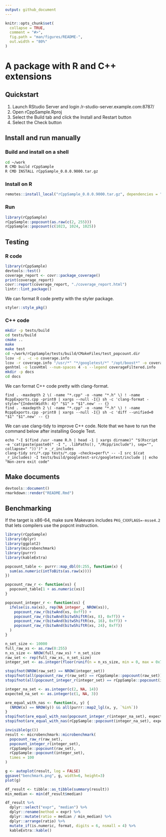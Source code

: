 ```yaml
---
output: github_document
---
```


```r
knitr::opts_chunk$set(
  collapse = TRUE,
  comment = "#>",
  fig.path = "man/figures/README-",
  out.width = "80%"
)
```

# A package with R and C++ extensions

## Quickstart

1. Launch RStudio Server and login /r-studio-server.example.com:8787/
1. Open rCppSample.Rproj
1. Select the Build tab and click the Install and Restart button
1. Select the Check button

## Install and run manually

### Build and install on a shell

```bash
cd ~/work
R CMD build rCppSample
R CMD INSTALL rCppSample_0.0.0.9000.tar.gz
```

### Install on R

```r
remotes::install_local("rCppSample_0.0.0.9000.tar.gz", dependencies = "Imports")
```

### Run

```r
library(rCppSample)
rCppSample::popcount(as.raw(c(2, 255)))
rCppSample::popcount(c(1023, 1024, 1025))
```

## Testing

### R code

```r
library(rCppSample)
devtools::test()
coverage_report <- covr::package_coverage()
print(coverage_report)
covr::report(coverage_report, "./coverage_report.html")
lintr::lint_package()
```

We can format R code pretty with the styler package.

```r
styler::style_pkg()
```

### C++ code

```bash
mkdir -p tests/build
cd tests/build
cmake ..
make
make test
cd ~/work/rCppSample/tests/build/CMakeFiles/test_popcount.dir
lcov -d . -c -o coverage.info
lcov -r coverage.info "/usr/*" "*/googletest/*" "/opt/boost*" -o coverageFiltered.info
genhtml -o lcovHtml --num-spaces 4 -s --legend coverageFiltered.info
mkdir -p docs
cd docs
```

We can format C++ code pretty with clang-format.

```
find . -maxdepth 2 \( -name "*.cpp" -o -name "*.h" \) ! -name RcppExports.cpp -print0 | xargs --null -I{} sh -c 'clang-format -style="{IndentWidth: 4}" "$1" > "$1".new' -- {}
find . -maxdepth 2 \( -name "*.cpp" -o -name "*.h" \) ! -name RcppExports.cpp -print0 | xargs --null -I{} sh -c 'diff --unified=0 "$1" "$1".new' -- {}
```

We can use clang-tidy to improve C++ code. Note that we have to run the command below after installing Google Test.

```
echo "-I $(find /usr -name R.h | head -1 | xargs dirname)" "$(Rscript -e 'cat(paste(paste0(" -I ", .libPaths(), "/Rcpp/include"), sep="", collapse=" "))')" > _r_includes
clang-tidy src/*.cpp tests/*.cpp -checks=perf\* -- -I src $(cat _r_includes) -I tests/build/googletest-src/googletest/include || echo "Non-zero exit code"
```

## Make documents

```r
devtools::document()
rmarkdown::render("README.Rmd")
```

## Benchmarking

If the target is x86-64, make sure Makevars includes `PKG_CXXFLAGS=-msse4.2` that lets compilers use the popcnt instruction.

```r
library(rCppSample)
library(dplyr)
library(ggplot2)
library(microbenchmark)
library(purrr)
library(kableExtra)

popcount_table <- purrr::map_dbl(0:255, function(x) {
  sum(as.numeric(intToBits(as.raw(x))))
})

popcount_raw_r <- function(xs) {
  popcount_table[1 + as.numeric(xs)]
}

popcount_integer_r <- function(xs) {
  ifelse(is.na(xs), rep(NA_integer_, NROW(xs)),
    popcount_raw_r(bitwAnd(xs, 0xff)) +
    popcount_raw_r(bitwAnd(bitwShiftR(xs, 8), 0xff)) +
    popcount_raw_r(bitwAnd(bitwShiftR(xs, 16), 0xff)) +
    popcount_raw_r(bitwAnd(bitwShiftR(xs, 24), 0xff))
  )
}

n_set_size <- 10000
full_raw_xs <- as.raw(0:255)
n_xs_size <- NROW(full_raw_xs) * n_set_size
raw_set <- rep(full_raw_xs, n_set_size)
integer_set <- as.integer(floor(runif(n = n_xs_size, min = 0, max = 0x7ffffffe)))

stopifnot(NROW(raw_set) == NROW(integer_set))
stopifnot(all(popcount_raw_r(raw_set) == rCppSample::popcount(raw_set)))
stopifnot(all(popcount_integer_r(integer_set) == rCppSample::popcount(integer_set)))

integer_na_set <- as.integer(c(2, NA, 14))
expected_na_set <- as.integer(c(1, NA, 3))

are_equal_with_nas <- function(x, y) {
  (NROW(x) == NROW(y)) && all(purrr::map2_lgl(x, y, `%in%`))
}
stopifnot(are_equal_with_nas(popcount_integer_r(integer_na_set), expected_na_set))
stopifnot(are_equal_with_nas(rCppSample::popcount(integer_na_set), expected_na_set))
```

```r
invisible(gc())
result <- microbenchmark::microbenchmark(
  popcount_raw_r(raw_set),
  popcount_integer_r(integer_set),
  rCppSample::popcount(raw_set),
  rCppSample::popcount(integer_set),
  times = 100
)
```

```r
g <- autoplot(result, log = FALSE)
ggsave("benchmark.png", g, width=6, height=3)
plot(g)

df_result <- tibble::as_tibble(summary(result))
min_median <- min(df_result$median)

df_result %>%
  dplyr::select("expr", "median") %>%
  dplyr::rename(method = expr) %>%
  dplyr::mutate(ratio = median / min_median) %>%
  dplyr::arrange(ratio) %>%
  mutate_if(is.numeric, format, digits = 6, nsmall = 4) %>%
  kableExtra::kable()
```
